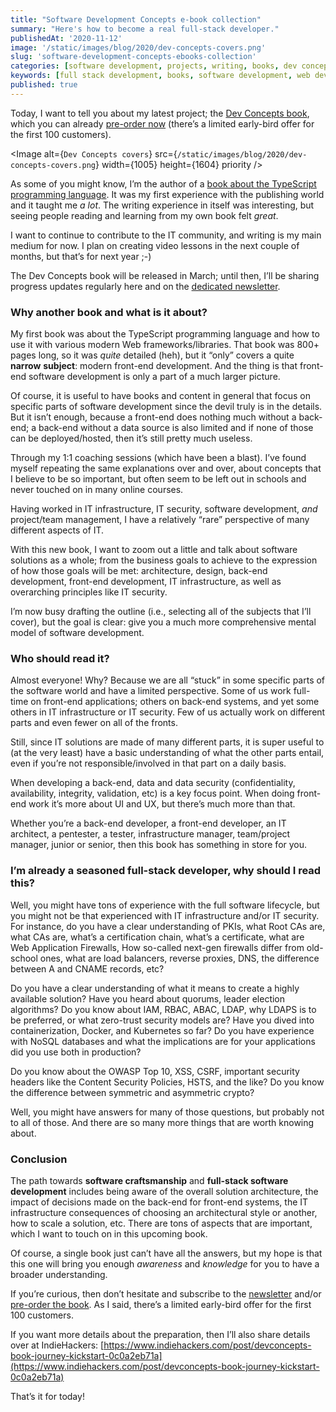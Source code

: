 ```yaml
---
title: "Software Development Concepts e-book collection"
summary: "Here's how to become a real full-stack developer."
publishedAt: '2020-11-12'
image: '/static/images/blog/2020/dev-concepts-covers.png'
slug: 'software-development-concepts-ebooks-collection'
categories: [software development, projects, writing, books, dev concepts]
keywords: [full stack development, books, software development, web development, programming, coding]
published: true
---
```


Today, I want to tell you about my latest project; the [Dev Concepts book](https://dev-concepts.dev), which you can already [pre-order now](https://gumroad.com/l/DevConcepts) (there’s a limited early-bird offer for the first 100 customers).

<Image
  alt={`Dev Concepts covers`}
  src={`/static/images/blog/2020/dev-concepts-covers.png`}
  width={1005}
  height={1604}
  priority
/>

As some of you might know, I’m the author of a [book about the TypeScript programming language](https://www.amazon.com/gp/product/B081FB89BL). It was my first experience with the publishing world and it taught me _a lot_. The writing experience in itself was interesting, but seeing people reading and learning from my own book felt _great_.

I want to continue to contribute to the IT community, and writing is my main medium for now. I plan on creating video lessons in the next couple of months, but that’s for next year ;-)

The Dev Concepts book will be released in March; until then, I’ll be sharing progress updates regularly here and on the [dedicated newsletter](https://dev-concepts.dev).

### Why another book and what is it about?

My first book was about the TypeScript programming language and how to use it with various modern Web frameworks/libraries. That book was 800+ pages long, so it was _quite_ detailed (heh), but it “only” covers a quite **narrow** **subject**: modern front-end development. And the thing is that front-end software development is only a part of a much larger picture.

Of course, it is useful to have books and content in general that focus on specific parts of software development since the devil truly is in the details. But it isn’t enough, because a front-end does nothing much without a back-end; a back-end without a data source is also limited and if none of those can be deployed/hosted, then it’s still pretty much useless.

Through my 1:1 coaching sessions (which have been a blast). I’ve found myself repeating the same explanations over and over, about concepts that I believe to be so important, but often seem to be left out in schools and never touched on in many online courses.

Having worked in IT infrastructure, IT security, software development, _and_ project/team management, I have a relatively “rare” perspective of many different aspects of IT.

With this new book, I want to zoom out a little and talk about software solutions as a whole; from the business goals to achieve to the expression of how those goals will be met: architecture, design, back-end development, front-end development, IT infrastructure, as well as overarching principles like IT security.

I’m now busy drafting the outline (i.e., selecting all of the subjects that I’ll cover), but the goal is clear: give you a much more comprehensive mental model of software development.

### Who should read it?

Almost everyone! Why? Because we are all “stuck” in some specific parts of the software world and have a limited perspective. Some of us work full-time on front-end applications; others on back-end systems, and yet some others in IT infrastructure or IT security. Few of us actually work on different parts and even fewer on all of the fronts.

Still, since IT solutions are made of many different parts, it is super useful to (at the very least) have a basic understanding of what the other parts entail, even if you’re not responsible/involved in that part on a daily basis.

When developing a back-end, data and data security (confidentiality, availability, integrity, validation, etc) is a key focus point. When doing front-end work it’s more about UI and UX, but there’s much more than that.

Whether you’re a back-end developer, a front-end developer, an IT architect, a pentester, a tester, infrastructure manager, team/project manager, junior or senior, then this book has something in store for you.

### I’m already a seasoned full-stack developer, why should I read this?

Well, you might have tons of experience with the full software lifecycle, but you might not be that experienced with IT infrastructure and/or IT security. For instance, do you have a clear understanding of PKIs, what Root CAs are, what CAs are, what’s a certification chain, what’s a certificate, what are Web Application Firewalls, How so-called next-gen firewalls differ from old-school ones, what are load balancers, reverse proxies, DNS, the difference between A and CNAME records, etc?

Do you have a clear understanding of what it means to create a highly available solution? Have you heard about quorums, leader election algorithms? Do you know about IAM, RBAC, ABAC, LDAP, why LDAPS is to be preferred, or what zero-trust security models are? Have you dived into containerization, Docker, and Kubernetes so far? Do you have experience with NoSQL databases and what the implications are for your applications did you use both in production?

Do you know about the OWASP Top 10, XSS, CSRF, important security headers like the Content Security Policies, HSTS, and the like? Do you know the difference between symmetric and asymmetric crypto?

Well, you might have answers for many of those questions, but probably not to all of those. And there are so many more things that are worth knowing about.

### Conclusion

The path towards **software craftsmanship** and **full-stack software development** includes being aware of the overall solution architecture, the impact of decisions made on the back-end for front-end systems, the IT infrastructure consequences of choosing an architectural style or another, how to scale a solution, etc. There are tons of aspects that are important, which I want to touch on in this upcoming book.

Of course, a single book just can’t have all the answers, but my hope is that this one will bring you enough _awareness_ and _knowledge_ for you to have a broader understanding.

If you’re curious, then don’t hesitate and subscribe to the [newsletter](https://dev-concepts.dev) and/or [pre-order the book](https://gumroad.com/l/DevConcepts). As I said, there’s a limited early-bird offer for the first 100 customers.

If you want more details about the preparation, then I’ll also share details over at IndieHackers: [https://www.indiehackers.com/post/devconcepts-book-journey-kickstart-0c0a2eb71a](https://www.indiehackers.com/post/devconcepts-book-journey-kickstart-0c0a2eb71a)

That’s it for today!

<BlogPostSignature />
